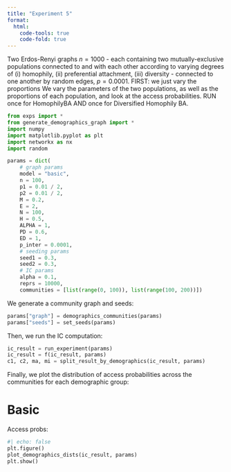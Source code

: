 ```yaml
---
title: "Experiment 5"
format: 
  html:
    code-tools: true
    code-fold: true
---
```


Two Erdos-Renyi graphs $n=1000$ - each containing two mutually-exclusive populations connected to and with each other according to varying degrees of (i) homophily, (ii) preferential attachment, (iii) diversity - connected to one another by random edges, $p=0.0001$.
FIRST: we just vary the proportions
We vary the parameters of the two populations, as well as the proportions of each population, and look at the access probabilities.
RUN once for HomophilyBA AND once for Diversified Homophily BA. 

```python
from exps import *
from generate_demographics_graph import *
import numpy
import matplotlib.pyplot as plt
import networkx as nx
import random

params = dict(
    # graph params
    model = "basic",
    n = 100,
    p1 = 0.01 / 2,
    p2 = 0.01 / 2,
    M = 0.2, 
    E = 2, 
    N = 100,
    H = 0.5,
    ALPHA = 1,
    PD = 0.6, 
    ED = 1,
    p_inter = 0.0001,
    # seeding params
    seed1 = 0.3,
    seed2 = 0.3,
    # IC params
    alpha = 0.1,
    reprs = 10000,
    communities = [list(range(0, 100)), list(range(100, 200))]) 

```

We generate a community graph and seeds:

```python
params["graph"] = demographics_communities(params)
params["seeds"] = set_seeds(params)
```

Then, we run the IC computation:

```python
ic_result = run_experiment(params)
ic_result = f(ic_result, params)
c1, c2, ma, mi = split_result_by_demographics(ic_result, params)
```

Finally, we plot the distribution of access probabilities across the
communities for each demographic group:

# Basic

Access probs:
```python
#| echo: false
plt.figure()
plot_demographics_dists(ic_result, params)
plt.show()
```
